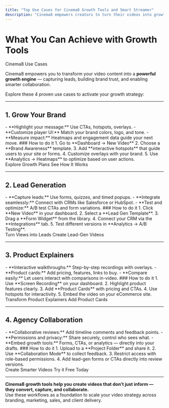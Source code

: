 ```yaml
---
title: "Top Use Cases for Cinema8 Growth Tools and Smart Streamer"
description: "Cinema8 empowers creators to turn their videos into growth engines. With features like interactive hotspots, forms, and advanced analytics, Cinema8 helps you achieve measurable growth across multiple use cases. Below are four core ways you can leverage Smart Streamer to achieve your goals, along with step-by-step instructions for implementation."
---
```



# What You Can Achieve with Growth Tools

<span className="text-gray-500 text-base font-normal mt-1 block">Cinema8 Use Cases</span>

Cinema8 empowers you to transform your video content into a **powerful growth engine** — capturing leads, building brand trust, and enabling smarter collaboration.

Explore these 4 proven use cases to activate your growth strategy:

---

## 1. Grow Your Brand

<FeatureHighlight title="Make your videos speak your brand.">
  - **Highlight your message:** Use CTAs, hotspots, overlays.
  - **Customize player UI:** Match your brand colors, logo, and tone.
  - **Measure impact:** Heatmaps and engagement data guide your next move.
</FeatureHighlight>

<Steps>
### How to do it
1. Go to **Dashboard → New Video**
2. Choose a **Brand Awareness** template.
3. Add **interactive hotspots** that guide users to your site or forms.
4. Customize overlays with your brand.
5. Use **Analytics → Heatmaps** to optimize based on user actions.
</Steps>

<div className="mt-4 flex flex-wrap gap-4">
  <LinkButton href="#">Explore Growth Plans</LinkButton>
  <LinkButton href="#" variant="outline">See How It Works</LinkButton>
</div>

---

## 2. Lead Generation

<FeatureHighlight title="Turn attention into action with Smart Streamer.">
  - **Capture leads:** Use forms, quizzes, and timed popups.
  - **Integrate seamlessly:** Connect with CRMs like Salesforce or HubSpot.
  - **Test and optimize:** A/B test CTAs and form variations.
</FeatureHighlight>

<Steps>
### How to do it
1. Click **New Video** in your dashboard.
2. Select a **Lead Gen Template**.
3. Drag a **Form Widget** from the library.
4. Connect your CRM via the **Integrations** tab.
5. Test different versions in **Analytics → A/B Testing**.
</Steps>

<div className="mt-4 flex flex-wrap gap-4">
  <LinkButton href="#">Turn Views into Leads</LinkButton>
  <LinkButton href="#" variant="outline">Create Lead-Gen Videos</LinkButton>
</div>

---

## 3. Product Explainers

<FeatureHighlight title="Simplify product education, boost conversions.">
  - **Interactive walkthroughs:** Step-by-step recordings with overlays.
  - **Product cards:** Add pricing, features, links to buy.
  - **Compare easily:** Let users interact with comparisons in-video.
</FeatureHighlight>

<Steps>
### How to do it
1. Use **Screen Recording** on your dashboard.
2. Highlight product features clearly.
3. Add **Product Cards** with pricing and CTAs.
4. Use hotspots for interactivity.
5. Embed the video on your eCommerce site.
</Steps>

<div className="mt-4 flex flex-wrap gap-4">
  <LinkButton href="#">Transform Product Explainers</LinkButton>
  <LinkButton href="#" variant="outline">Add Product Cards</LinkButton>
</div>

---

## 4. Agency Collaboration

<FeatureHighlight title="Built-in review workflows, client-friendly.">
  - **Collaborative reviews:** Add timeline comments and feedback points.
  - **Permissions and privacy:** Share securely, control who sees what.
  - **Embed growth tools:** Forms, CTAs, or analytics — directly into your drafts.
</FeatureHighlight>

<Steps>
### How to do it
1. Upload to a **Project Folder** and share it.
2. Use **Collaboration Mode** to collect feedback.
3. Restrict access with role-based permissions.
4. Add lead-gen forms or CTAs directly into review versions.
</Steps>

<div className="mt-4 flex flex-wrap gap-4">
  <LinkButton href="#">Create Smarter Videos</LinkButton>
  <LinkButton href="#" variant="outline">Try it Free Today</LinkButton>
</div>

---

<Callout type="important">
<strong>Cinema8 growth tools help you create videos that don’t just inform — they convert, capture, and collaborate.</strong><br/>
Use these workflows as a foundation to scale your video strategy across branding, marketing, sales, and client delivery.
</Callout>
